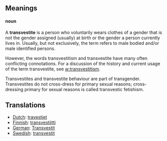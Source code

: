 ==Meanings==

====noun====

A '''transvestite''' is a person who voluntarily wears clothes of a gender that is not the gender assigned (usually) at birth or the gender a person currently lives in. Usually, but not exclusively, the term refers to male bodied and/or male identified persons.

However, the words transvestitism and transvestite have many often conflicting connotations. For a discussion of the history and current usage of the term transvestite, see [[w:transvestitism]].

Transvestites and transvestite behaviour are part of transgender. Transvestites do not cross-dress for primary sexual reasons; cross-dressing primary for sexual reasons is called transvestic fetishism.

==Translations==
*[[Dutch]]: [[travestiet]]
*[[Finnish]]: [[transvestiitti]]
*[[German]]: [[Transvestit]]
*[[Swedish]]: [[transvestit]]